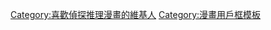 {{Userbox-r
  |border-c = #000000
  |border-s = 1
  |id-c     = #FFFFFF
  |id-s     = 14
  |id-fc    = #FFFFFF
  |info-c   = #000000
  |info-s   = 10
  |info-fc  = #FFFFFF
  |id       = [[File:Quod_Erat_Demonstrandum_eV.png|50px]]
  |info     = 這個用戶喜歡'''[[偵探|{{color|#FFFFFF|偵探}}]][[推理漫畫|{{color|#FFFFFF|推理漫畫}}]]'''。
}}
<includeonly>[[Category:喜歡偵探推理漫畫的維基人]]</includeonly>
<noinclude>[[Category:漫畫用戶框模板]]</noinclude>